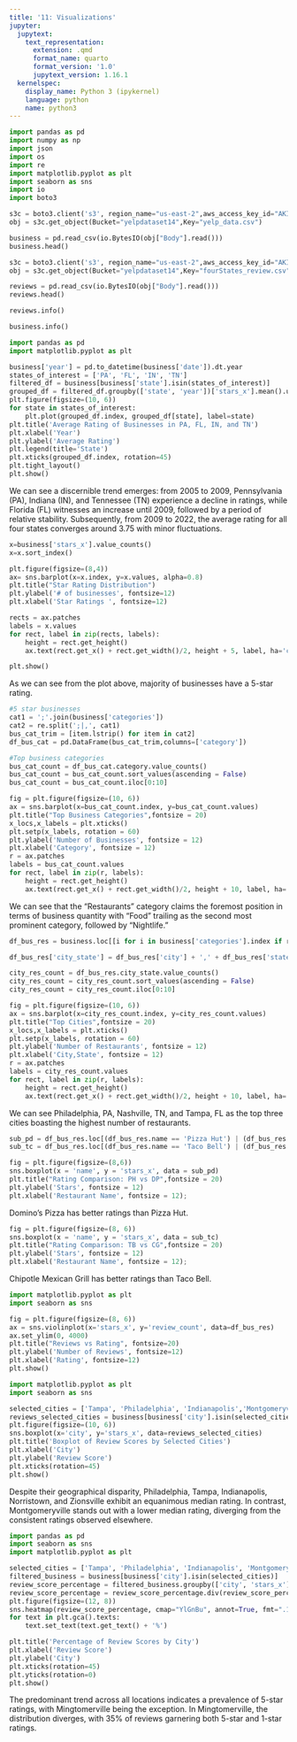 ```yaml
---
title: '11: Visualizations'
jupyter:
  jupytext:
    text_representation:
      extension: .qmd
      format_name: quarto
      format_version: '1.0'
      jupytext_version: 1.16.1
  kernelspec:
    display_name: Python 3 (ipykernel)
    language: python
    name: python3
---
```


```python
import pandas as pd
import numpy as np
import json
import os
import re
import matplotlib.pyplot as plt
import seaborn as sns
import io
import boto3
```

```python
s3c = boto3.client('s3', region_name="us-east-2",aws_access_key_id="AKIAQ3EGRIQMCS55ACH2",aws_secret_access_key="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")
obj = s3c.get_object(Bucket="yelpdataset14",Key="yelp_data.csv")
```

```python
business = pd.read_csv(io.BytesIO(obj["Body"].read()))
business.head()
```

```python
s3c = boto3.client('s3', region_name="us-east-2",aws_access_key_id="AKIAQ3EGRIQMCS55ACH2",aws_secret_access_key="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")
obj = s3c.get_object(Bucket="yelpdataset14",Key="fourStates_review.csv")
```

```python
reviews = pd.read_csv(io.BytesIO(obj["Body"].read()))
reviews.head()
```

```python
reviews.info()
```

```python
business.info()
```

```python
import pandas as pd
import matplotlib.pyplot as plt

business['year'] = pd.to_datetime(business['date']).dt.year
states_of_interest = ['PA', 'FL', 'IN', 'TN']
filtered_df = business[business['state'].isin(states_of_interest)]
grouped_df = filtered_df.groupby(['state', 'year'])['stars_x'].mean().unstack(level=0)
plt.figure(figsize=(10, 6))
for state in states_of_interest:
    plt.plot(grouped_df.index, grouped_df[state], label=state)
plt.title('Average Rating of Businesses in PA, FL, IN, and TN')
plt.xlabel('Year')
plt.ylabel('Average Rating')
plt.legend(title='State')
plt.xticks(grouped_df.index, rotation=45)
plt.tight_layout()
plt.show()
```

We can see a discernible trend emerges: from 2005 to 2009, Pennsylvania (PA), Indiana (IN), and Tennessee (TN) 
experience a decline in ratings, while Florida (FL) witnesses an increase until 2009, followed by a period of 
relative stability. Subsequently, from 2009 to 2022, the average rating for all four states converges around 3.75
with minor fluctuations.

```python
x=business['stars_x'].value_counts()
x=x.sort_index()

plt.figure(figsize=(8,4))
ax= sns.barplot(x=x.index, y=x.values, alpha=0.8)
plt.title("Star Rating Distribution")
plt.ylabel('# of businesses', fontsize=12)
plt.xlabel('Star Ratings ', fontsize=12)

rects = ax.patches
labels = x.values
for rect, label in zip(rects, labels):
    height = rect.get_height()
    ax.text(rect.get_x() + rect.get_width()/2, height + 5, label, ha='center', va='bottom')

plt.show()
```

As we can see from the plot above, majority of businesses have a 5-star rating.

```python
#5 star businesses
cat1 = ';'.join(business['categories'])
cat2 = re.split(';|,', cat1)
bus_cat_trim = [item.lstrip() for item in cat2]
df_bus_cat = pd.DataFrame(bus_cat_trim,columns=['category'])
```

```python
#Top business categories
bus_cat_count = df_bus_cat.category.value_counts()
bus_cat_count = bus_cat_count.sort_values(ascending = False)
bus_cat_count = bus_cat_count.iloc[0:10]

fig = plt.figure(figsize=(10, 6))
ax = sns.barplot(x=bus_cat_count.index, y=bus_cat_count.values)
plt.title("Top Business Categories",fontsize = 20)
x_locs,x_labels = plt.xticks()
plt.setp(x_labels, rotation = 60)
plt.ylabel('Number of Businesses', fontsize = 12)
plt.xlabel('Category', fontsize = 12)
r = ax.patches
labels = bus_cat_count.values
for rect, label in zip(r, labels):
    height = rect.get_height()
    ax.text(rect.get_x() + rect.get_width()/2, height + 10, label, ha='center', va='bottom')
```

We can see that the "Restaurants" category claims the foremost position in terms of business quantity 
with "Food" trailing as the second most prominent category, followed by "Nightlife."

```python
df_bus_res = business.loc[[i for i in business['categories'].index if re.search('Restaurants', business['categories'][i])]]
```

```python
df_bus_res['city_state'] = df_bus_res['city'] + ',' + df_bus_res['state']
```

```python
city_res_count = df_bus_res.city_state.value_counts()
city_res_count = city_res_count.sort_values(ascending = False)
city_res_count = city_res_count.iloc[0:10]

fig = plt.figure(figsize=(10, 6))
ax = sns.barplot(x=city_res_count.index, y=city_res_count.values)
plt.title("Top Cities",fontsize = 20)
x_locs,x_labels = plt.xticks()
plt.setp(x_labels, rotation = 60)
plt.ylabel('Number of Restaurants', fontsize = 12)
plt.xlabel('City,State', fontsize = 12)
r = ax.patches
labels = city_res_count.values
for rect, label in zip(r, labels):
    height = rect.get_height()
    ax.text(rect.get_x() + rect.get_width()/2, height + 10, label, ha='center', va='bottom')
```

We can see Philadelphia, PA, Nashville, TN, and Tampa, FL as the top three cities boasting the highest number of 
restaurants.

```python
sub_pd = df_bus_res.loc[(df_bus_res.name == 'Pizza Hut') | (df_bus_res.name == 'Domino\'s Pizza')]
sub_tc = df_bus_res.loc[(df_bus_res.name == 'Taco Bell') | (df_bus_res.name == 'Chipotle Mexican Grill')]
```

```python
fig = plt.figure(figsize=(8,6))
sns.boxplot(x = 'name', y = 'stars_x', data = sub_pd)
plt.title("Rating Comparison: PH vs DP",fontsize = 20)
plt.ylabel('Stars', fontsize = 12)
plt.xlabel('Restaurant Name', fontsize = 12);
```

Domino's Pizza has better ratings than Pizza Hut.

```python
fig = plt.figure(figsize=(8, 6))
sns.boxplot(x = 'name', y = 'stars_x', data = sub_tc)
plt.title("Rating Comparison: TB vs CG",fontsize = 20)
plt.ylabel('Stars', fontsize = 12)
plt.xlabel('Restaurant Name', fontsize = 12);
```

Chipotle Mexican Grill has better ratings than Taco Bell.

```python
import matplotlib.pyplot as plt
import seaborn as sns

fig = plt.figure(figsize=(8, 6))
ax = sns.violinplot(x='stars_x', y='review_count', data=df_bus_res)
ax.set_ylim(0, 4000)
plt.title("Reviews vs Rating", fontsize=20)
plt.ylabel('Number of Reviews', fontsize=12)
plt.xlabel('Rating', fontsize=12)
plt.show()
```

```python
import matplotlib.pyplot as plt
import seaborn as sns

selected_cities = ['Tampa', 'Philadelphia', 'Indianapolis','Montgomeryville','Norristown','Zionsville']
reviews_selected_cities = business[business['city'].isin(selected_cities)]
plt.figure(figsize=(10, 6))
sns.boxplot(x='city', y='stars_x', data=reviews_selected_cities)
plt.title('Boxplot of Review Scores by Selected Cities')
plt.xlabel('City')
plt.ylabel('Review Score')
plt.xticks(rotation=45)
plt.show() 
```

Despite their geographical disparity, Philadelphia, Tampa, Indianapolis, Norristown, and Zionsville exhibit an 
equanimous median rating.
In contrast, Montgomeryville stands out with a lower median rating, diverging from the consistent ratings 
observed elsewhere.

```python
import pandas as pd
import seaborn as sns
import matplotlib.pyplot as plt

selected_cities = ['Tampa', 'Philadelphia', 'Indianapolis', 'Montgomeryville', 'Norristown', 'Zionsville']
filtered_business = business[business['city'].isin(selected_cities)]
review_score_percentage = filtered_business.groupby(['city', 'stars_x']).size().unstack(fill_value=0)
review_score_percentage = review_score_percentage.div(review_score_percentage.sum(axis=1), axis=0) * 100
plt.figure(figsize=(12, 8))
sns.heatmap(review_score_percentage, cmap="YlGnBu", annot=True, fmt=".1f", linewidths=.5)
for text in plt.gca().texts:
    text.set_text(text.get_text() + '%')

plt.title('Percentage of Review Scores by City')
plt.xlabel('Review Score')
plt.ylabel('City')
plt.xticks(rotation=45)
plt.yticks(rotation=0)
plt.show()
```

The predominant trend across all locations indicates a prevalence of 5-star ratings, 
with Mingtomerville being the exception. 
In Mingtomerville, the distribution diverges, with 35% of reviews garnering both 5-star and 1-star ratings.
